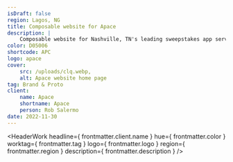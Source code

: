 ```yaml
---
isDraft: false
region: Lagos, NG
title: Composable website for Apace
description: |
    Composable website for Nashville, TN's leading sweepstakes app service, helping businesses reap the reward of a meaningful dialog with their customers.
color: D05006
shortcode: APC
logo: apace
cover:
    src: /uploads/clq.webp,
    alt: Apace website home page
tag: Brand & Proto
client:
    name: Apace
    shortname: Apace
    person: Rob Salermo
date: 2022-11-30
---
```


<HeaderWork
    headline={ frontmatter.client.name }
    hue={ frontmatter.color }
    worktag={ frontmatter.tag }
    logo={ frontmatter.logo }
    region={ frontmatter.region }
    description={ frontmatter.description }
/>